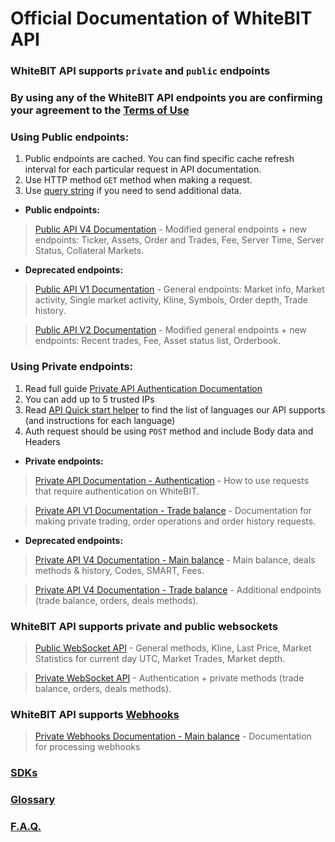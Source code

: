 # Official Documentation of WhiteBIT API

### WhiteBIT API supports `private` and `public` endpoints

### By using any of the WhiteBIT API endpoints you are confirming your agreement to the [Terms of Use](https://whitebit.com/terms/api)

### Using Public endpoints:

1. Public endpoints are cached. You can find specific cache refresh interval for each particular request in API documentation.
2. Use HTTP method `GET` method when making a request.
3. Use [query string](https://en.wikipedia.org/wiki/Query_string) if you need to send additional data.

- **Public endpoints:**

> [Public API V4 Documentation](./public/http-v4) - Modified general endpoints + new endpoints: Ticker, Assets, Order and Trades, Fee, Server Time, Server Status, Collateral Markets.

- **Deprecated endpoints:**

> [Public API V1 Documentation](./public/http-v1) - General endpoints: Market info, Market activity, Single market activity, Kline, Symbols, Order depth, Trade history.

> [Public API V2 Documentation](./public/http-v2) - Modified general endpoints + new endpoints: Recent trades, Fee, Asset status list, Orderbook.

### Using Private endpoints:

1. Read full guide [Private API Authentication Documentation](./private/http-auth)
2. You can add up to 5 trusted IPs
3. Read [API Quick start helper](https://github.com/whitebit-exchange/api-quickstart) to find the list of languages our API supports (and instructions for each language)
4. Auth request should be using `POST` method and include Body data and Headers

- **Private endpoints:**

> [Private API Documentation - Authentication](./private/http-auth) - How to use requests that require authentication on WhiteBIT.

> [Private API V1 Documentation - Trade balance](./private/http-trade-v1) - Documentation for making private trading, order operations and order history requests.

- **Deprecated endpoints:**

> [Private API V4 Documentation - Main balance](./private/http-main-v4) - Main balance, deals methods & history, Codes, SMART, Fees.

> [Private API V4 Documentation - Trade balance](./private/http-trade-v4) - Additional endpoints (trade balance, orders, deals methods).

### WhiteBIT API supports private and public websockets

> [Public WebSocket API](./public/websocket) - General methods, Kline, Last Price, Market Statistics for current day UTC, Market Trades, Market depth.

> [Private WebSocket API](./private/websocket) - Authentication + private methods (trade balance, orders, deals methods).

### WhiteBIT API supports [**Webhooks**](./webhook/web-hook)

> [Private Webhooks Documentation - Main balance](./webhook/web-hook) - Documentation for processing webhooks

### [SDKs](./sdks)

### [Glossary](./glossary)

### [F.A.Q.](./faq)
